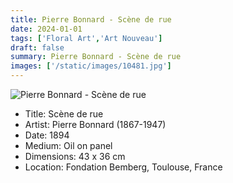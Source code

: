 ```yaml
---
title: Pierre Bonnard - Scène de rue
date: 2024-01-01
tags: ['Floral Art','Art Nouveau']
draft: false
summary: Pierre Bonnard - Scène de rue
images: ['/static/images/10481.jpg']
---
```


![Pierre Bonnard - Scène de rue](/static/images/10481.jpg)

* Title: Scène de rue
* Artist: Pierre Bonnard (1867-1947)
* Date: 1894
* Medium: Oil on panel
* Dimensions: 43 x 36 cm
* Location: Fondation Bemberg, Toulouse, France


